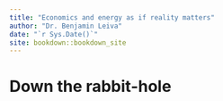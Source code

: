 ```yaml
--- 
title: "Economics and energy as if reality matters"
author: "Dr. Benjamin Leiva"
date: "`r Sys.Date()`"
site: bookdown::bookdown_site
---
```


# Down the rabbit-hole

